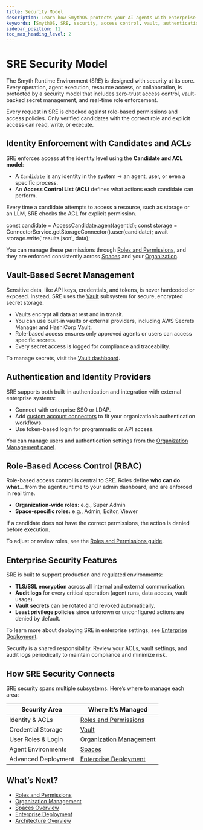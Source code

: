 ```yaml
---
title: Security Model
description: Learn how SmythOS protects your AI agents with enterprise-grade security, access control, and secret management.
keywords: [SmythOS, SRE, security, access control, vault, authentication, encryption, permissions, spaces, organization]
sidebar_position: 11
toc_max_heading_level: 2
---
```


# SRE Security Model

The Smyth Runtime Environment (SRE) is designed with security at its core. Every operation, agent execution, resource access, or collaboration, is protected by a security model that includes zero-trust access control, vault-backed secret management, and real-time role enforcement.

<InfoCallout title="Security by Default">
Every request in SRE is checked against role-based permissions and access policies. Only verified candidates with the correct role and explicit access can read, write, or execute.
</InfoCallout>

<Spacer size="md" />

## Identity Enforcement with Candidates and ACLs

SRE enforces access at the identity level using the **Candidate and ACL model**:

- A `Candidate` is any identity in the system -> an agent, user, or even a specific process.
- An **Access Control List (ACL)** defines what actions each candidate can perform.

Every time a candidate attempts to access a resource, such as storage or an LLM, SRE checks the ACL for explicit permission.

<codeblock>
const candidate = AccessCandidate.agent(agentId);
const storage = ConnectorService.getStorageConnector().user(candidate);
await storage.write('results.json', data);
</codeblock>

You can manage these permissions through [Roles and Permissions](/docs/agent-collaboration/permissions), and they are enforced consistently across [Spaces](/docs/agent-collaboration/spaces) and your [Organization](/docs/account-management/organization-management).

<Spacer size="md" />

## Vault-Based Secret Management

Sensitive data, like API keys, credentials, and tokens, is never hardcoded or exposed. Instead, SRE uses the [Vault](/docs/agent-runtime/vault) subsystem for secure, encrypted secret storage.

- Vaults encrypt all data at rest and in transit.
- You can use built-in vaults or external providers, including AWS Secrets Manager and HashiCorp Vault.
- Role-based access ensures only approved agents or users can access specific secrets.
- Every secret access is logged for compliance and traceability.

To manage secrets, visit the [Vault dashboard](/docs/agent-runtime/vault).

<Spacer size="md" />

## Authentication and Identity Providers

SRE supports both built-in authentication and integration with external enterprise systems:

- Connect with enterprise SSO or LDAP.
- Add [custom account connectors](/docs/agent-runtime/sdk-guide) to fit your organization’s authentication workflows.
- Use token-based login for programmatic or API access.

You can manage users and authentication settings from the [Organization Management panel](/docs/account-management/organization-management).

<Spacer size="md" />

## Role-Based Access Control (RBAC)

Role-based access control is central to SRE. Roles define **who can do what**... from the agent runtime to your admin dashboard, and are enforced in real time.

- **Organization-wide roles:** e.g., Super Admin
- **Space-specific roles:** e.g., Admin, Editor, Viewer

If a candidate does not have the correct permissions, the action is denied before execution.

To adjust or review roles, see the [Roles and Permissions guide](/docs/agent-collaboration/permissions).

<Spacer size="md" />

## Enterprise Security Features

SRE is built to support production and regulated environments:

- **TLS/SSL encryption** across all internal and external communication.
- **Audit logs** for every critical operation (agent runs, data access, vault usage).
- **Vault secrets** can be rotated and revoked automatically.
- **Least privilege policies** since unknown or unconfigured actions are denied by default.

To learn more about deploying SRE in enterprise settings, see [Enterprise Deployment](/docs/agent-runtime/enterprise-deployment).

<WarningCallout title="Review Policies Regularly">
Security is a shared responsibility. Review your ACLs, vault settings, and audit logs periodically to maintain compliance and minimize risk.
</WarningCallout>

<Spacer size="md" />

## How SRE Security Connects

SRE security spans multiple subsystems. Here’s where to manage each area:

| Security Area           | Where It’s Managed                                           |
|-------------------------|-------------------------------------------------------------|
| Identity & ACLs         | [Roles and Permissions](/docs/agent-collaboration/permissions) |
| Credential Storage      | [Vault](/docs/agent-runtime/vault)                                    |
| User Roles & Login      | [Organization Management](/docs/account-management/organization-management) |
| Agent Environments      | [Spaces](/docs/agent-collaboration/spaces)                  |
| Advanced Deployment     | [Enterprise Deployment](/docs/agent-runtime/enterprise-deployment)    |

<Spacer size="md" />

## What’s Next?

- [Roles and Permissions](/docs/agent-collaboration/permissions)
- [Organization Management](/docs/account-management/organization-management)
- [Spaces Overview](/docs/agent-collaboration/spaces)
- [Enterprise Deployment](/docs/agent-runtime/enterprise-deployment)
- [Architecture Overview](/docs/agent-runtime/architecture)
